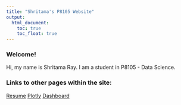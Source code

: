 ```yaml
---
title: "Shritama's P8105 Website"
output: 
  html_document:
    toc: true
    toc_float: true
---
```


### Welcome!

Hi, my name is Shritama Ray. I am a student in P8105 - Data Science. 


### Links to other pages within the site:
[Resume](resume.html)
[Plotly](plotly.html)
[Dashboard](dashboard.html)
